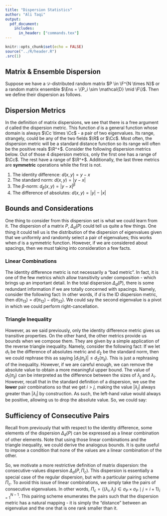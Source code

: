 ```yaml
---
title: "Dispersion Statistics"
author: "Ali Taqi"
output: 
  pdf_document:
    includes: 
      in_header: ["commands.tex"]
---
```


```r
knitr::opts_chunk$set(echo = FALSE)
source("../R/header.R")
.src(1)
```

## Matrix & Ensemble Dispersion

<!-- Suppose we have a random matrix $P$ or a random matrix ensemble $\Ens = \{P_i \sim \Normal(0,1) \mid \Cc^*\}_{i = 1}^n$ of complex Hermitian standard normal matrices. Suppose we have the ordered spectrum of $P$, $\sigma_P$ at hand. -->

<!-- Then, we define the dispersion of a matrix as follows. -->

Suppose we have a $\mathcal{D}$-distributed random matrix $P \in \F^{N \times N}$ or a random matrix ensemble $\Ens = \{P_i \sim \mathcal{D} \mid \F\}$. Then we define their dispersion as follows. 

\begin{definition}[Dispersion]
The dispersion of a matrix $P \in \F^{N \times N}$ with respect to a dispersion metric $d: \Cc \times \Cc \to \F$, call it $\Delta_d(P)$, is defined as follows. Suppose $\sigma_P$ is the ordered spectrum of $P$ where $\sigma_P = \{\lambda_1, \dots, \lambda_N\}$. Then, let $\Pi_> = \{\pi_{ij} = (\lambda_i,\lambda_j) \in \sigma_P \times \sigma_P \mid i > j\}$ be the set of unique lower-pair (<) combinations of ordered eigenvalues. Then, the dispersion of $P$ with respect to $d$ is simply the set $\Delta_d(P)=\{d(\lambda_i ,\lambda_j) \mid \pi_{ij} \in \Pi_<\}$. In the case we choose a different pairing scheme $\Pi_0$, we simply denote the dispersion as $\Delta_d(P, \Pi_0)$.
\end{definition}

\begin{definition}[Ensemble Dispersion]
If we have an ensemble $\Ens$, then we can naturally extend the definition of $\Delta_d(\Ens)$. To take the dispersion of an ensemble, simply take the union of the dispersions of each of its matrices. In other words, if $\Ens = \{P_i \sim \mathcal{D} \mid \F\}$, then $\Delta_d(\Ens) = \bigcup_{i=1}^N \Delta_d(P_i)$.
\end{definition}

## Dispersion Metrics

In the definition of matrix dispersions, we see that there is a free argument $d$ called the dispersion metric. This function $d$ is a general function whose domain is always $\Cc \times \Cc$ - a pair of two eigenvalues. Its range, strangely, could be any of the two fields $\R$ or $\Cc$. Most often, the dispersion metric will be a standard distance function so its range will often be the positive reals $\R^+$. Consider the following dispersion metrics below. Out of those 4 dispersion metrics, only the first one has a range of $\Cc$. The rest have a range of $\R^+$. Additionally, the last three metrics are **symmetric** operations while the first is not.

1. The identity difference: $d(x,y) = y - x$
1. The standard norm: $d(x,y) = |y - x|$
1. The $\beta$-norm: $d_\beta(x,y) = |y - x|^\beta$
1. The difference of absolutes: $d(x,y) = |y| - |x|$

\newpage

## Bounds and Considerations

One thing to consider from this dispersion set is what we could learn from it. The dispersion of a matrix $P$, $\Delta_d(P)$ could tell us quite a few things. One thing it could tell us is the distribution of the dispersion of eigenvalues given that we uniformly and randomly select a pair of eigenvalues; this works when $d$ is a symmetric function. However, if we are considered about spacings, then we must taking into consideration a few facts.

### Linear Combinations

The identity difference metric is not necessarily a "bad metric". In fact, it is one of the few metrics which allow transitivity under composition - which brings up an important detail. In the total dispersion $\Delta_d(P)$, there is some redundant information if we are totally concerned with spacings. Namely, consider the following fact:
\begin{align*}
\lambda_1 - \lambda_3 = (\lambda_1 - \lambda_2) - (\lambda_3 - \lambda_2)
\end{align*}
In other words, if $d$ is the ID dispersion metric, then $d(\pi_{13}) = d(\pi_{12}) - d(\pi_{32})$. We could say the second eigenvalue is a pivot in which we could perform right-cancellation.

### Triangle Inequality

However, as we said previously, only the identity difference metric gives us transitive properties. On the other hand, the other metrics provide us bounds when we compose them. They are given by a simple application of the reverse triangle inequality. Namely, consider the following fact:
\begin{align*}
||y| - |x|| \leq |y - x|
\end{align*}
If we let $d_1$ be the difference of absolutes metric and $d_2$ be the standard norm, then we could rephrase this as saying $|d_1(\pi_{ij})| \leq d_2(\pi_{ij})$. This is just a rephrasing of the inequality. However, if we are careful enough, we can remove the absolute value to obtain a more meaningful upper bound. The value of $d_1(\pi_{ij})$ can be interpreted as the difference between the sizes of $\lambda_j$ and $\lambda_i$. However, recall that in the standard definition of a dispersion, we use the **lower** pair combinations so that we get $i > j$, making the value $|\lambda_j|$ always greater than $|\lambda_i|$ by construction. As such, the left-hand value would always be positive, allowing us to drop the absolute value. So, we could say: 
\begin{align*}
d_1(\pi_{ij}) \leq d_2(\pi_{ij}) \given \pi_{ij} \in \Pi_>
\end{align*}

\newpage 

## Sufficiency of Consecutive Pairs

Recall from previously that with respect to the identity difference, some elements of the dispersion $\Delta_d(P)$ can be expressed as a linear combination of other elements. Note that using those linear combinations and the triangle inequality, we could derive the analogous bounds. It is quite useful to impose a condition that none of the values are a linear combination of the other. 

So, we motivate a more restrictive definition of matrix dispersion: the consecutive-values dispersion $\Delta_d(P, \Pi_c)$. This dispersion is essentially a special case of the regular dispersion, but with a particular pairing scheme $\Pi_c$. To avoid this issue of linear combinations, we simply take the pairs of consecutive eigenvalues. In other words, $\Pi_c = \{(\lambda_i, \lambda_j) \in \sigma_P \times \sigma_P  \mid j = i+1\}_{i=1}^{N-1}$. This pairing scheme enumerates the pairs such that the dispersion metric has a natural mapping - it is simply the "distance" between an eigenvalue and the one that is one rank smaller than it.

